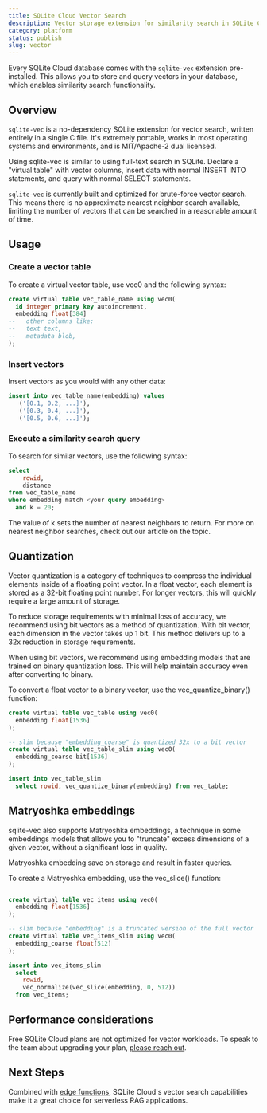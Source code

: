 ```yaml
---
title: SQLite Cloud Vector Search
description: Vector storage extension for similarity search in SQLite Cloud.
category: platform
status: publish
slug: vector
---
```

Every SQLite Cloud database comes with the `sqlite-vec` extension pre-installed. This allows you to store and query vectors in your database, which enables similarity search functionality.

## Overview
`sqlite-vec` is a no-dependency SQLite extension for vector search, written entirely in a single C file. It's extremely portable, works in most operating systems and environments, and is MIT/Apache-2 dual licensed.

Using sqlite-vec is similar to using full-text search in SQLite. Declare a "virtual table" with vector columns, insert data with normal INSERT INTO statements, and query with normal SELECT statements.

`sqlite-vec` is currently built and optimized for brute-force vector search. This means there is no approximate nearest neighbor search available, limiting the number of vectors that can be searched in a reasonable amount of time.

## Usage
### Create a vector table

To create a virtual vector table, use vec0 and the following syntax:

```sql
create virtual table vec_table_name using vec0(
  id integer primary key autoincrement,
  embedding float[384]
--   other columns like:
--   text text,
--   metadata blob,
);
```

### Insert vectors
Insert vectors as you would with any other data:

```sql
insert into vec_table_name(embedding) values
   ('[0.1, 0.2, ...]'),
   ('[0.3, 0.4, ...]'),
   ('[0.5, 0.6, ...]');
```
### Execute a similarity search query
To search for similar vectors, use the following syntax:

```sql
select
	rowid,
	distance
from vec_table_name
where embedding match <your query embedding>
  and k = 20;
```

The value of k sets the number of nearest neighbors to return. For more on nearest neighbor searches, check out our article on the topic.

## Quantization
Vector quantization is a category of techniques to compress the individual elements inside of a floating point vector. In a float vector, each element is stored as a 32-bit floating point number. For longer vectors, this will quickly require a large amount of storage.

To reduce storage requirements with minimal loss of accuracy, we recommend using bit vectors as a method of quantization. With bit vector, each dimension in the vector takes up 1 bit. This method delivers up to a 32x reduction in storage requirements.

When using bit vectors, we recommend using embedding models that are trained on binary quantization loss. This will help maintain accuracy even after converting to binary.

To convert a float vector to a binary vector, use the vec_quantize_binary() function:

```sql
create virtual table vec_table using vec0(
  embedding float[1536]
);

-- slim because "embedding_coarse" is quantized 32x to a bit vector
create virtual table vec_table_slim using vec0(
  embedding_coarse bit[1536]
);

insert into vec_table_slim
  select rowid, vec_quantize_binary(embedding) from vec_table;
```
## Matryoshka embeddings
sqlite-vec also supports Matryoshka embeddings, a technique in some embeddings models that allows you to "truncate" excess dimensions of a given vector, without a significant loss in quality. 

Matryoshka embedding save on storage and result in faster queries.

To create a Matryoshka embedding, use the vec_slice() function:

```sql

create virtual table vec_items using vec0(
  embedding float[1536]
);

-- slim because "embedding" is a truncated version of the full vector
create virtual table vec_items_slim using vec0(
  embedding_coarse float[512]
);

insert into vec_items_slim
  select
    rowid,
    vec_normalize(vec_slice(embedding, 0, 512))
  from vec_items;
```

## Performance considerations
Free SQLite Cloud plans are not optimized for vector workloads. To speak to the team about upgrading your plan, [please reach out](https://www.sqlitecloud.io/support).

## Next Steps
Combined with [edge functions](/docs/edge-functions), SQLite Cloud's vector search capabilities make it a great choice for serverless RAG applications.



